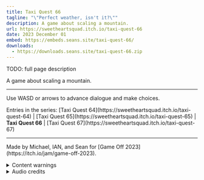 ```yaml
---
title: Taxi Quest 66
tagline: "\"Perfect weather, isn't it?\""
description: A game about scaling a mountain.
url: https://sweetheartsquad.itch.io/taxi-quest-66
date: 2023 December 01
embed: https://embeds.seans.site/taxi-quest-66/
downloads:
  - https://downloads.seans.site/taxi-quest-66.zip
---
```


TODO: full page description



<p>A game about scaling a mountain.</p>

---

<p>Use WASD or arrows to advance dialogue and make choices.</p>
<p>Entries in the series: [Taxi Quest 64](https://sweetheartsquad.itch.io/taxi-quest-64) | [Taxi Quest 65](https://sweetheartsquad.itch.io/taxi-quest-65) | <strong>Taxi Quest 66</strong> | [Taxi Quest 67](https://sweetheartsquad.itch.io/taxi-quest-67)</p>

---

<p>Made by Michael, IAN, and Sean for [Game Off 2023](https://itch.io/jam/game-off-2023).</p>
<details><summary>Content warnings</summary>
Discussion of death, loss, disaster.
</details>
<details><summary>Audio credits</summary>

- [Footsteps](https://freesound.org/people/monte32/sounds/353799)
- [Rumble](https://freesound.org/people/newlocknew/sounds/658405/)
- [Car](https://freesound.org/people/kbnevel/sounds/119829/)
- [Windy trees](https://freesound.org/people/klankbeeld/sounds/172436/)
- [Wind](https://freesound.org/people/worthahep88/sounds/319211/)
- [Insects](https://freesound.org/people/Supersciri/sounds/246011/)

Music by IAN
</details>
